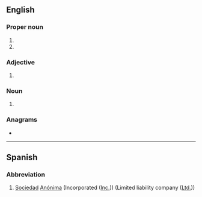 {{also|ᎦᎪ|Appendix:Variations of "sa"}}
==English==

===Proper noun===
{{en-proper noun}}

# {{initialism of|South Africa|lang=en}}
# {{initialism of|South America|lang=en}}

===Adjective===
{{en-adj|-}}

# {{initialism of|sub anno|lang=en}}

===Noun===
{{en-noun|-}}

# {{lb|en|dated}} {{initialism of|sex appeal|lang=en}}

===Anagrams===
* {{anagrams|en|a=as|A's|A*'s|A*s|A+'s|A-'s|A/S|AS|As|A−'s|A♭s|A♯s|a's|a.s.|as}}

----

==Spanish==

===Abbreviation===
{{head|es|abbreviation}}

# [[sociedad|Sociedad]] [[anónima|Anónima]] (Incorporated ([[Inc.]])) (Limited liability company ([[Ltd.]]))